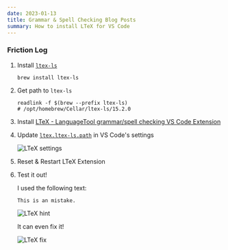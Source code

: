 ```yaml
---
date: 2023-01-13
title: Grammar & Spell Checking Blog Posts
summary: How to install LTeX for VS Code
---
```


### Friction Log

1. Install [`ltex-ls`](https://github.com/valentjn/ltex-ls)

   ```shell
   brew install ltex-ls
   ```

2. Get path to `ltex-ls`

   ```shell
   readlink -f $(brew --prefix ltex-ls)
   # /opt/homebrew/Cellar/ltex-ls/15.2.0
   ```

3. Install [LTeX - LanguageTool grammar/spell checking VS Code Extension](https://marketplace.visualstudio.com/items?itemName=valentjn.vscode-ltex)

4. Update [`ltex.ltex-ls.path`](https://valentjn.github.io/ltex/settings.html#ltexltex-lspath) in VS Code's settings

   ![LTeX settings](/static/images/ltex.settings.png)

5. Reset & Restart LTeX Extension

6. Test it out!

   I used the following text:

   ```
   This is an mistake.
   ```

   ![LTeX hint](/static/images/ltex.hint.png)

   It can even fix it!

   ![LTeX fix](/static/images/ltex.fix.png)
